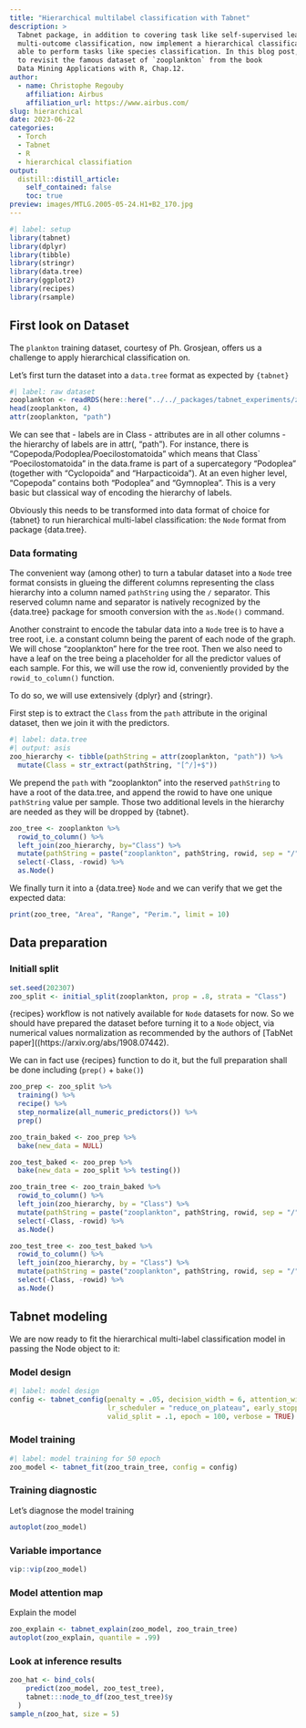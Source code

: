 ```yaml
---
title: "Hierarchical multilabel classification with Tabnet"
description: >
  Tabnet package, in addition to covering task like self-supervised learning and 
  multi-outcome classification, now implement a hierarchical classification head 
  able to perform tasks like species classification. In this blog post, we propose 
  to revisit the famous dataset of `zooplankton` from the book 
  Data Mining Applications with R, Chap.12.
author:
  - name: Christophe Regouby
    affiliation: Airbus
    affiliation_url: https://www.airbus.com/
slug: hierarchical
date: 2023-06-22
categories:
  - Torch
  - Tabnet
  - R
  - hierarchical classifiation
output:
  distill::distill_article:
    self_contained: false
    toc: true
preview: images/MTLG.2005-05-24.H1+B2_170.jpg
---
```



```r
#| label: setup
library(tabnet)
library(dplyr)
library(tibble)
library(stringr)
library(data.tree)
library(ggplot2)
library(recipes)
library(rsample)
```

## First look on Dataset

The `plankton` training dataset, courtesy of Ph. Grosjean,  offers us a challenge to apply hierarchical classification on. 

Let's first turn the dataset into a `data.tree` format as expected by `{tabnet}`



```r
#| label: raw dataset
zooplankton <- readRDS(here::here("../../_packages/tabnet_experiments/zooplankton_train.rds"))
head(zooplankton, 4)
attr(zooplankton, "path")
```

We can see that
   - labels are in Class
   - attributes are in all other columns
   - the hierarchy of labels are in attr(, "path"). For instance, there is "Copepoda/Podoplea/Poecilostomatoida" which means that Class` "Poecilostomatoida" in the data.frame is part of a supercategory "Podoplea" (together with "Cyclopoida" and "Harpacticoida"). At an even higher level, "Copepoda" contains both "Podoplea" and "Gymnoplea". This is a very basic but classical way of encoding the hierarchy of labels.
   
Obviously this needs to be transformed into data format of choice for {tabnet} to run hierarchical multi-label classification: the `Node` format from package {data.tree}. 


### Data formating

The convenient way (among other) to turn a tabular dataset into a `Node` tree format consists in glueing the different columns representing the class hierarchy into a column named `pathString` using the `/` separator. This reserved column name and separator is natively recognized by the {data.tree} package for smooth conversion with the `as.Node()` command. 

Another constraint to encode the tabular data into a `Node` tree is to have a tree root, i.e. a constant column being the parent of each node of the graph. We will chose "zooplankton" here for the tree root.
Then we also need to have a leaf on the tree being a placeholder for all the predictor values of each sample. For this, we will use the row id, conveniently provided by the `rowid_to_column()` function.

To do so, we will use extensively {dplyr} and {stringr}.

First step is to extract the `Class` from the `path` attribute in the original dataset, then we join it with the predictors.


```r
#| label: data.tree
#| output: asis
zoo_hierarchy <- tibble(pathString = attr(zooplankton, "path")) %>% 
  mutate(Class = str_extract(pathString, "[^/]+$"))
```

We prepend the `path` with "zooplankton" into the reserved `pathString` to have a root of the data.tree, and append the rowid to have one unique `pathString` value per sample. Those two additional levels in the hierarchy are needed as they will be dropped by {tabnet}.

```r
zoo_tree <- zooplankton %>% 
  rowid_to_column() %>% 
  left_join(zoo_hierarchy, by="Class") %>%
  mutate(pathString = paste("zooplankton", pathString, rowid, sep = "/")) %>% 
  select(-Class, -rowid) %>% 
  as.Node()
```

We finally turn it into a {data.tree} `Node` and we can verify that we get the expected data:


```r
print(zoo_tree, "Area", "Range", "Perim.", limit = 10)
```

## Data preparation

### Initiall split
```r
set.seed(202307)
zoo_split <- initial_split(zooplankton, prop = .8, strata = "Class")
```


{recipes} workflow is not natively available for `Node` datasets for now. So we should have prepared the dataset before turning it to a `Node` object, via numerical values normalization as recommended by the authors of [TabNet paper]((https://arxiv.org/abs/1908.07442).  

We can in fact use {recipes} function to do it, but the full preparation shall be done including (`prep()` + `bake()`)

```r
zoo_prep <- zoo_split %>% 
  training() %>% 
  recipe() %>% 
  step_normalize(all_numeric_predictors()) %>% 
  prep()

zoo_train_baked <- zoo_prep %>% 
  bake(new_data = NULL)

zoo_test_baked <- zoo_prep %>% 
  bake(new_data = zoo_split %>% testing())

zoo_train_tree <- zoo_train_baked %>% 
  rowid_to_column() %>% 
  left_join(zoo_hierarchy, by = "Class") %>%
  mutate(pathString = paste("zooplankton", pathString, rowid, sep = "/")) %>% 
  select(-Class, -rowid) %>% 
  as.Node()

zoo_test_tree <- zoo_test_baked %>% 
  rowid_to_column() %>% 
  left_join(zoo_hierarchy, by = "Class") %>%
  mutate(pathString = paste("zooplankton", pathString, rowid, sep = "/")) %>% 
  select(-Class, -rowid) %>% 
  as.Node()
```



## Tabnet modeling

We are now ready to fit the hierarchical multi-label classification model in passing the Node object to it:

### Model design

```r
#| label: model design
config <- tabnet_config(penalty = .05, decision_width = 6, attention_width = 6, num_steps = 3, 
                        lr_scheduler = "reduce_on_plateau", early_stopping_patience = 5L, step_size = 5,
                        valid_split = .1, epoch = 100, verbose = TRUE)
```
### Model training

```r
#| label: model training for 50 epoch
zoo_model <- tabnet_fit(zoo_train_tree, config = config)
```

### Training diagnostic

Let's diagnose the model training
```r
autoplot(zoo_model)
```
### Variable importance
```r
vip::vip(zoo_model)
```


### Model attention map

Explain the model
```r
zoo_explain <- tabnet_explain(zoo_model, zoo_train_tree)
autoplot(zoo_explain, quantile = .99)
```
### Look at inference results

```r
zoo_hat <- bind_cols(
    predict(zoo_model, zoo_test_tree),
    tabnet:::node_to_df(zoo_test_tree)$y
  )
sample_n(zoo_hat, size = 5)

```

